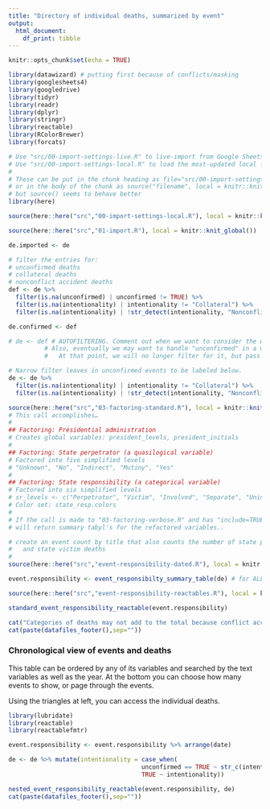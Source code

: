 ```yaml
---
title: "Directory of individual deaths, summarized by event"
output:
  html_document:
    df_print: tibble
---
```


```r
knitr::opts_chunk$set(echo = TRUE)
```

```r
library(datawizard) # putting first because of conflicts/masking
library(googlesheets4)
library(googledrive)
library(tidyr)
library(readr)
library(dplyr)
library(stringr)
library(reactable)
library(RColorBrewer)
library(forcats)

```

```r
# Use "src/00-import-settings-live.R" to live-import from Google Sheets
# Use "src/00-import-settings-local.R" to load the most-updated local file
#
# These can be put in the chunk heading as file="src/00-import-settings-local.R",
# or in the body of the chunk as source("filename", local = knitr::knit_global()),
# but source() seems to behave better
library(here)

source(here::here("src","00-import-settings-local.R"), local = knitr::knit_global())
```

```r
source(here::here("src","01-import.R"), local = knitr::knit_global())

de.imported <- de

# filter the entries for:
# unconfirmed deaths
# collateral deaths
# nonconflict accident deaths
def <- de %>%
  filter(is.na(unconfirmed) | unconfirmed != TRUE) %>%
  filter(is.na(intentionality) | intentionality != "Collateral") %>%
  filter(is.na(intentionality) | !str_detect(intentionality, "Nonconflict"))

de.confirmed <- def

# de <- def # AUTOFILTERING. Comment out when we want to consider the whole dataset
          # Also, eventually we may want to handle "unconfirmed" in a more complex way
          #   At that point, we will no longer filter for it, but pass it through.

# Narrow filter leaves in unconfirmed events to be labeled below.
de <- de %>% 
  filter(is.na(intentionality) | intentionality != "Collateral") %>%
  filter(is.na(intentionality) | !str_detect(intentionality, "Nonconflict"))
```

```r
source(here::here("src","03-factoring-standard.R"), local = knitr::knit_global())
# This call accomplishes…
#
## Factoring: Presidential administration
# Creates global variables: president_levels, president_initials
#
## Factoring: State perpetrator (a quasilogical variable)
# Factored into five simplified levels
# "Unknown", "No", "Indirect", "Mutiny", "Yes"
#
## Factoring: State responsibility (a categorical variable)
# Factored into six simplified levels
# sr_levels <- c("Perpetrator", "Victim", "Involved", "Separate", "Unintentional", "Unknown")
# Color set: state_resp.colors
#
# If the call is made to "03-factoring-verbose.R" and has "include=TRUE", 
# will return summary tabyl's for the refactored variables..
```

```r
# create an event count by title that also counts the number of state perpetrator 
#   and state victim deaths
#
source(here::here("src","event-responsibility-dated.R"), local = knitr::knit_global())

event.responsibility <- event_responsibilty_summary_table(de) # for ALL deaths
```

```r
source(here::here("src","event-responsibility-reactables.R"), local = knitr::knit_global())

standard_event_responsibility_reactable(event.responsibility)

cat("Categories of deaths may not add to the total because conflict accidents are excluded. \n\n")
cat(paste(datafiles_footer(),sep=""))
```

### Chronological view of events and deaths

This table can be ordered by any of its variables and searched by the text variables as well as the year. At the bottom you can choose how many events to show, or page through the events.

Using the triangles at left, you can access the individual deaths.

```r
library(lubridate)
library(reactable)
library(reactablefmtr)

event.responsibility <- event.responsibility %>% arrange(date)

de <- de %>% mutate(intentionality = case_when(
                                     unconfirmed == TRUE ~ str_c(intentionality, " (unconfirmed)"),
                                     TRUE ~ intentionality))

nested_event_responsibility_reactable(event.responsibility, de)
cat(paste(datafiles_footer(),sep=""))
```